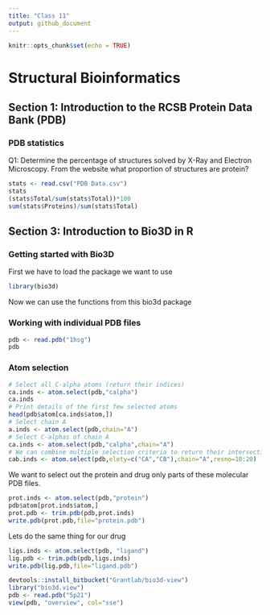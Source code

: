 ```yaml
---
title: "Class 11"
output: github_document
---
```


```r
knitr::opts_chunk$set(echo = TRUE)
```

# Structural Bioinformatics

## Section 1: Introduction to the RCSB Protein Data Bank (PDB)

### PDB statistics

Q1: Determine the percentage of structures solved by X-Ray and Electron Microscopy. From
the website what proportion of structures are protein?

```r
stats <- read.csv("PDB Data.csv")
stats
(stats$Total/sum(stats$Total))*100
sum(stats$Proteins)/sum(stats$Total)
```

## Section 3: Introduction to Bio3D in R

### Getting started with Bio3D

First we have to load the package we want to use

```r
library(bio3d)
```

Now we can use the functions from this bio3d package

### Working with individual PDB files

```r
pdb <- read.pdb("1hsg")
pdb
```

### Atom selection

```r
# Select all C-alpha atoms (return their indices)
ca.inds <- atom.select(pdb,"calpha")
ca.inds
# Print details of the first few selected atoms
head(pdb$atom[ca.inds$atom,])
# Select chain A
a.inds <- atom.select(pdb,chain="A")
# Select C-alphas of chain A
ca.inds <- atom.select(pdb,"calpha",chain="A")
# We can combine multiple selection criteria to return their intersection
cab.inds <- atom.select(pdb,elety=c("CA","CB"),chain="A",resno=10:20)
```

We want to select out the protein and drug only parts of these molecular PDB files. 

```r
prot.inds <- atom.select(pdb,"protein")
pdb$atom[prot.inds$atom,]
prot.pdb <- trim.pdb(pdb,prot.inds)
write.pdb(prot.pdb,file="protein.pdb")
```

Lets do the same thing for our drug

```r
ligs.inds <- atom.select(pdb, "ligand")
lig.pdb <- trim.pdb(pdb,ligs.inds)
write.pdb(lig.pdb,file="ligand.pdb")
```

```r
devtools::install_bitbucket("Grantlab/bio3d-view")
library("bio3d.view")
pdb <- read.pdb("5p21")
view(pdb, "overview", col="sse")
```
